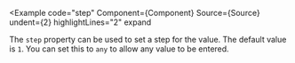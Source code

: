 
<Example
  code="step"
  Component={Component}
  Source={Source}
  undent={2}
  highlightLines="2"
  expand
>
  The `step` property can be used to set a step for the value. The default
  value is `1`.  You can set this to `any` to allow any value to be entered.
</Example>
